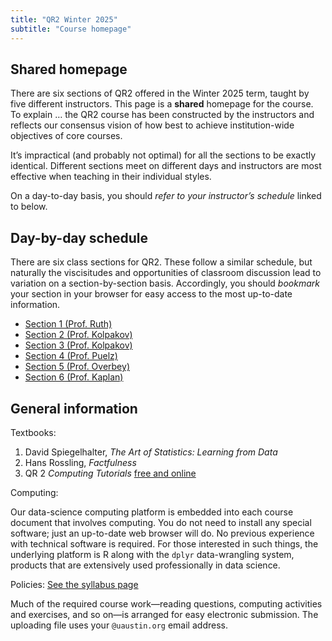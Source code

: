 ```yaml
---
title: "QR2 Winter 2025"
subtitle: "Course homepage"
---
```




::: {.callout-note}
## Shared homepage

There are six sections of QR2 offered in the Winter 2025 term, taught by five different instructors. This page is a **shared** homepage for the course. To explain ... the QR2 course has been constructed by the instructors and reflects our consensus vision of how best to achieve institution-wide objectives of core courses.

It's impractical (and probably not optimal) for all the sections to be exactly identical. Different sections meet on different days and instructors are most effective when teaching in their individual styles.

On a day-to-day basis, you should *refer to your instructor's schedule* linked to below.
:::


## Day-by-day schedule

There are six class sections for QR2. These follow a similar schedule, but naturally the viscisitudes and opportunities of classroom discussion lead to variation on a section-by-section basis. Accordingly, you should *bookmark* your section in your browser for easy access to the most up-to-date information.

- [Section 1 (Prof. Ruth)](day-by-day/Ruth-schedule.html)
- [Section 2 (Prof. Kolpakov)](day-by-day/Kolpakov-schedule.html)
- [Section 3 (Prof. Kolpakov)](day-by-day/Kolpakov-schedule.html)
- [Section 4 (Prof. Puelz)](https://github.com/dpuelz/Quantitative-Reasoning-II)
- [Section 5 (Prof. Overbey)](day-by-day/Overbey-schedule.html)
- [Section 6 (Prof. Kaplan)](day-by-day/Kaplan-schedule.html)



## General information

Textbooks:

1. David Spiegelhalter, *The Art of Statistics: Learning from Data*
2. Hans Rossling, *Factfulness*
3. QR 2 *Computing Tutorials* [free and online](https://dtkaplan.github.io/QR2-computing/)

Computing:

Our data-science computing platform is embedded into each course document that involves computing. You do not need to install any special software; just an up-to-date web browser will do. No previous experience with technical software is required. For those interested in such things, the underlying platform is R along with the `dplyr` data-wrangling system, products that are extensively used professionally in data science. 

Policies: [See the syllabus page](syllabus.html)

Much of the required course work---reading questions, computing activities and exercises, and so on---is arranged for easy electronic submission. The uploading file uses your `@uaustin.org` email address. 

